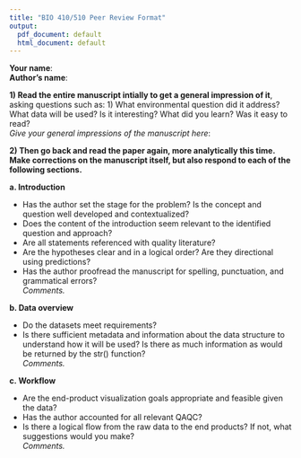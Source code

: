 ```yaml
---
title: "BIO 410/510 Peer Review Format"
output:
  pdf_document: default
  html_document: default
---
```


**Your name**:   
**Author's name**:

**1) Read the entire manuscript intially to get a general impression of it**, asking questions such as: 1) What environmental question did it address? What data will be used? Is it interesting? What did you learn? Was it easy to read?  
_Give your general impressions of the manuscript here_:



**2) Then go back and read the paper again, more analytically this time.  Make corrections on the manuscript itself, but also respond to each of the following sections.**  

**a. Introduction** 

* Has the author set the stage for the problem? Is the concept and question well developed and contextualized?  
* Does the content of the introduction seem relevant to the identified question and approach?   
* Are all statements referenced with quality literature?   
* Are the hypotheses clear and in a logical order? Are they directional using predictions?   
* Has the author proofread the manuscript for spelling, punctuation, and grammatical errors?    
_Comments._  

**b. Data overview**  

* Do the datasets meet requirements?  
* Is there sufficient metadata and information about the data structure to understand how it will be used? Is there as much information as would be returned by the str() function?  
_Comments._  


**c. Workflow**  

* Are the end-product visualization goals appropriate and feasible given the data?  
* Has the author accounted for all relevant QAQC?  
* Is there a logical flow from the raw data to the end products? If not, what suggestions would you make?   
_Comments._  






